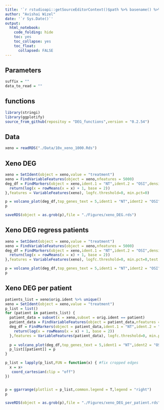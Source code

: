 ```yaml
---
title: '`r rstudioapi::getSourceEditorContext()$path %>% basename() %>% gsub(pattern = "\\.Rmd",replacement = "")`' 
author: "Avishai Wizel"
date: '`r Sys.Date()`'
output: 
  html_notebook: 
    code_folding: hide
    toc: yes
    toc_collapse: yes
    toc_float: 
      collapsed: FALSE
---
```


## Parameters

```r
suffix = ""
data_to_read = ""
```


## functions

```r
library(stringi)
library(ggplotify)
source_from_github(repositoy = "DEG_functions",version = "0.2.54")
```

## Data

```r
xeno = readRDS("./Data/10x_xeno_1000.Rds")
```



## Xeno DEG

```r
xeno = SetIdent(object = xeno,value = "treatment")
xeno = FindVariableFeatures(object = xeno,nfeatures = 5000)
deg_df = FindMarkers(object = xeno,ident.1 = "NT",ident.2 = "OSI",densify = T,mean.fxn = function(x) {
  return(log(x = rowMeans(x = x) + 1, base = 2))
},features = VariableFeatures(xeno), logfc.threshold=0, min.pct=0)

p = volcano_plot(deg_df,top_genes_text = 5,ident1 = "NT",ident2 = "OSI",fc_cutoff = 1.5)+coord_cartesian(clip = "off")
p
```
```r
saveRDS(object = as.grob(p),file = "./Figures/xeno_DEG.rds")
```

## Xeno DEG regress patients

```r
xeno = SetIdent(object = xeno,value = "treatment")
xeno = FindVariableFeatures(object = xeno,nfeatures = 5000)
deg_df = FindMarkers(object = xeno,ident.1 = "NT",ident.2 = "OSI",densify = T,mean.fxn = function(x) {
  return(log(x = rowMeans(x = x) + 1, base = 2))
},features = VariableFeatures(xeno), logfc.threshold=0, min.pct=0,test.use = "LR",latent.vars = "orig.ident")

p = volcano_plot(deg_df,top_genes_text = 5,ident1 = "NT",ident2 = "OSI",fc_cutoff = 1.5)+coord_cartesian(clip = "off")
p
```


## Xeno DEG per patient

```r
patients_list = xeno$orig.ident %>% unique()
xeno = SetIdent(object = xeno,value = "treatment")
p_list = list()
for (patient in patients_list) {
  patient_data = subset(x = xeno,subset = orig.ident == patient)
  patient_data = FindVariableFeatures(object = patient_data,nfeatures = 5000)
  deg_df = FindMarkers(object = patient_data,ident.1 = "NT",ident.2 = "OSI",densify = T,mean.fxn = function(x) {
    return(log(x = rowMeans(x = x) + 1, base = 2))
  },features = VariableFeatures(patient_data), logfc.threshold=0, min.pct=0)
  
  p = volcano_plot(deg_df,top_genes_text = 5,ident1 = "NT",ident2 = "OSI",fc_cutoff = 1.5,title = paste("Model",patient))
  p_list[[patient]] = p
}

p_list = lapply(p_list,FUN = function(x) { #fix cropped edges
  x = x+ 
   coord_cartesian(clip = "off")
})


p = ggarrange(plotlist = p_list,common.legend = T,legend = "right")
p
```


```r
saveRDS(object = as.grob(p),file = "./Figures/xeno_DEG_per_patient.rds")
```







